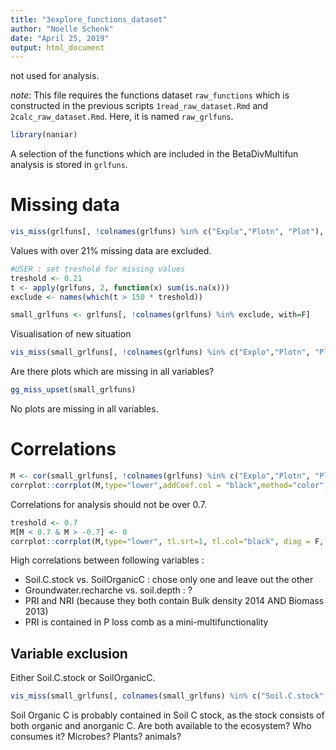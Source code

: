 ```yaml
---
title: "3explore_functions_dataset"
author: "Noelle Schenk"
date: "April 25, 2019"
output: html_document
---
```

not used for analysis.

*note*: 
This file requires the functions dataset `raw_functions` which is constructed in the previous scripts `1read_raw_dataset.Rmd` and `2calc_raw_dataset.Rmd`. Here, it is named `raw_grlfuns`.
```r
library(naniar)
```

A selection of the functions which are included in the BetaDivMultifun analysis is stored in `grlfuns`.

# Missing data
```r
vis_miss(grlfuns[, !colnames(grlfuns) %in% c("Explo","Plotn", "Plot"), with=F]) # plot and explo don't contain any missing data
```
Values with over 21% missing data are excluded.
```r
#USER : set treshold for missing values
treshold <- 0.21
t <- apply(grlfuns, 2, function(x) sum(is.na(x)))
exclude <- names(which(t > 150 * treshold))

small_grlfuns <- grlfuns[, !colnames(grlfuns) %in% exclude, with=F]
```
Visualisation of new situation
```r
vis_miss(small_grlfuns[, !colnames(grlfuns) %in% c("Explo","Plotn", "Plot"), with=F])
```


Are there plots which are missing in all variables?
```r
gg_miss_upset(small_grlfuns)
```
No plots are missing in all variables.


# Correlations
```r
M <- cor(small_grlfuns[, !colnames(grlfuns) %in% c("Explo","Plotn", "Plot"), with=F], use="pairwise.complete.obs")
corrplot::corrplot(M,type="lower",addCoef.col = "black",method="color",diag=F, tl.srt=1, tl.col="black", mar=c(1,0,1,0), number.cex=0.6)
```

Correlations for analysis should not be over 0.7.
```r
treshold <- 0.7
M[M < 0.7 & M > -0.7] <- 0
corrplot::corrplot(M,type="lower", tl.srt=1, tl.col="black", diag = F, title = "Correlations over 0.7",  mar=c(0,0,2,0))
```
High correlations between following variables : 

- Soil.C.stock vs. SoilOrganicC : chose only one and leave out the other
- Groundwater.recharche vs. soil.depth : ?
- PRI and NRI (because they both contain Bulk density 2014 AND Biomass 2013)
- PRI is contained in P loss comb as a mini-multifunctionality

## Variable exclusion
Either Soil.C.stock or SoilOrganicC.
```r
vis_miss(small_grlfuns[, colnames(small_grlfuns) %in% c("Soil.C.stock","SoilOrganicC"), with=F])
```

Soil Organic C is probably contained in Soil C stock, as the stock consists of both organic and anorganic C. Are both available to the ecosystem? Who consumes it? Microbes? Plants? animals? 


